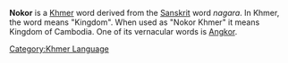 '''Nokor''' is a [[Khmer]] word derived from the [[Sanskrit]] word ''nagara''. In Khmer, the word means "Kingdom". When used as "Nokor Khmer" it means Kingdom of Cambodia. One of its vernacular words is [[Angkor]].

[[Category:Khmer Language]]
{{Vocab-stub}}